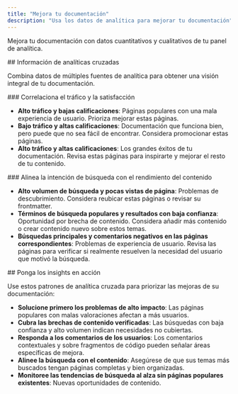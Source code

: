 ```yaml
---
title: "Mejora tu documentación"
description: "Usa los datos de analítica para mejorar tu documentación"
---
```


Mejora tu documentación con datos cuantitativos y cualitativos de tu panel de analítica.

<div id="cross-analytics-insights">
  ## Información de analíticas cruzadas
</div>

Combina datos de múltiples fuentes de analítica para obtener una visión integral de tu documentación.

<div id="correlate-traffic-and-satisfaction">
  ### Correlaciona el tráfico y la satisfacción
</div>

- **Alto tráfico y bajas calificaciones**: Páginas populares con una mala experiencia de usuario. Prioriza mejorar estas páginas.
- **Bajo tráfico y altas calificaciones**: Documentación que funciona bien, pero puede que no sea fácil de encontrar. Considera promocionar estas páginas.
- **Alto tráfico y altas calificaciones**: Los grandes éxitos de tu documentación. Revisa estas páginas para inspirarte y mejorar el resto de tu contenido.

<div id="match-search-intent-with-content-performance">
  ### Alinea la intención de búsqueda con el rendimiento del contenido
</div>

- **Alto volumen de búsqueda y pocas vistas de página**: Problemas de descubrimiento. Considera reubicar estas páginas o revisar su frontmatter.
- **Términos de búsqueda populares y resultados con baja confianza**: Oportunidad por brecha de contenido. Considera añadir más contenido o crear contenido nuevo sobre estos temas.
- **Búsquedas principales y comentarios negativos en las páginas correspondientes**: Problemas de experiencia de usuario. Revisa las páginas para verificar si realmente resuelven la necesidad del usuario que motivó la búsqueda.

<div id="put-insights-into-action">
  ## Ponga los insights en acción
</div>

Use estos patrones de analítica cruzada para priorizar las mejoras de su documentación:

- **Solucione primero los problemas de alto impacto**: Las páginas populares con malas valoraciones afectan a más usuarios.
- **Cubra las brechas de contenido verificadas**: Las búsquedas con baja confianza y alto volumen indican necesidades no cubiertas.
- **Responda a los comentarios de los usuarios**: Los comentarios contextuales y sobre fragmentos de código pueden señalar áreas específicas de mejora.
- **Alinee la búsqueda con el contenido**: Asegúrese de que sus temas más buscados tengan páginas completas y bien organizadas.
- **Monitoree las tendencias de búsqueda al alza sin páginas populares existentes**: Nuevas oportunidades de contenido.